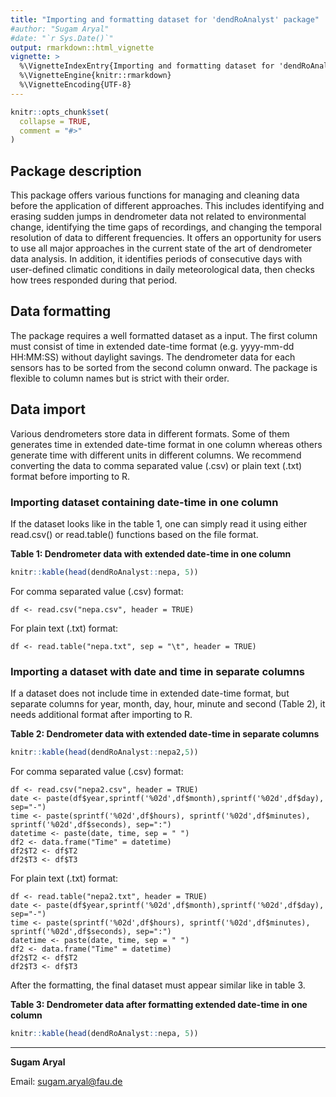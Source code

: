 ---
title: "Importing and formatting dataset for 'dendRoAnalyst' package"
#author: "Sugam Aryal"
#date: "`r Sys.Date()`"
output: rmarkdown::html_vignette
vignette: >
  %\VignetteIndexEntry{Importing and formatting dataset for 'dendRoAnalyst' package}
  %\VignetteEngine{knitr::rmarkdown}
  %\VignetteEncoding{UTF-8}
---

```{r setup, include = FALSE}
knitr::opts_chunk$set(
  collapse = TRUE,
  comment = "#>"
)
```
## Package description
This package offers various functions for managing and cleaning data before the application of different approaches. This includes identifying and erasing sudden jumps in dendrometer data not related to environmental change, identifying the time gaps of recordings, and changing the temporal resolution of data to different frequencies. It offers an opportunity for users to use all major approaches in the current state of the art of dendrometer data analysis. In addition, it identifies periods of consecutive days with user-defined climatic conditions in daily meteorological data, then checks how trees responded during that period.

## Data formatting

The package requires a well formatted dataset as a input. The first column must consist of time in extended date-time format (e.g. yyyy-mm-dd HH:MM:SS) without daylight savings. The dendrometer data for each sensors has to be sorted from the second column onward. The package is flexible to column names but is strict with their order. 

## Data import
Various dendrometers store data in different formats. Some of them generates time in extended date-time format in one column whereas others generate time with different units in different columns. We recommend converting the data to comma separated value (.csv) or plain text (.txt) format before importing to R.

### Importing dataset containing date-time in one column
If the dataset looks like in the table 1, one can simply read it using either read.csv() or read.table() functions based on the file format.


**Table 1: Dendrometer data with extended date-time in one column**
```{r, echo=FALSE, results='asis'}
knitr::kable(head(dendRoAnalyst::nepa, 5))
```
For comma separated value (.csv) format:

    df <- read.csv("nepa.csv", header = TRUE)

For plain text (.txt) format:

    df <- read.table("nepa.txt", sep = "\t", header = TRUE)
    

### Importing a dataset with date and time in separate columns
If a dataset does not include time in extended date-time format, but separate columns for year, month, day, hour, minute and second (Table 2), it needs additional format after importing to R. 

**Table 2: Dendrometer data with extended date-time in separate columns**
```{r, echo=FALSE, results='asis'}
knitr::kable(head(dendRoAnalyst::nepa2,5))
```
For comma separated value (.csv) format:

    df <- read.csv("nepa2.csv", header = TRUE)
    date <- paste(df$year,sprintf('%02d',df$month),sprintf('%02d',df$day), sep="-")
    time <- paste(sprintf('%02d',df$hours), sprintf('%02d',df$minutes), sprintf('%02d',df$seconds), sep=":")
    datetime <- paste(date, time, sep = " ")
    df2 <- data.frame("Time" = datetime)
    df2$T2 <- df$T2
    df2$T3 <- df$T3

For plain text (.txt) format:

    df <- read.table("nepa2.txt", header = TRUE)
    date <- paste(df$year,sprintf('%02d',df$month),sprintf('%02d',df$day), sep="-")
    time <- paste(sprintf('%02d',df$hours), sprintf('%02d',df$minutes), sprintf('%02d',df$seconds), sep=":")
    datetime <- paste(date, time, sep = " ")
    df2 <- data.frame("Time" = datetime)
    df2$T2 <- df$T2
    df2$T3 <- df$T3

After the formatting, the final dataset must appear similar like in table 3.

**Table 3: Dendrometer data after formatting extended date-time in one column**
```{r, echo=FALSE, results='asis'}
knitr::kable(head(dendRoAnalyst::nepa, 5))
```

-----------------------------------------------------------------------------------------------------------
**Sugam Aryal**

Email: <sugam.aryal@fau.de>

